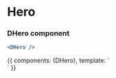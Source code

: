
<Meta title="Elements|Hero" component={DHero} />

# Hero

<Props of={DHero} />

### DHero component
```jsx
<DHero />
```

<Preview >
    <Story name="Hero">
        {{
            components: {DHero},
            template: `
            <div>
                <DHero title="Disco Design System" subtitle="Powering CCV's websites and applications"/>
                <DHero title="Disco Design System" subtitle="Powering CCV's websites and applications" variant="link"/>
                <DHero title="Disco Design System" subtitle="Powering CCV's websites and applications" variant="light"/>
            </div>
            `
        }}
    </Story>
</Preview>
